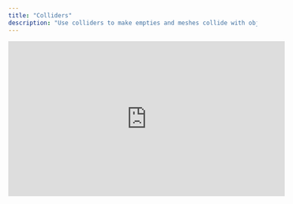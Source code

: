 ```yaml
---
title: "Colliders"
description: "Use colliders to make empties and meshes collide with objects or detect when other colliders intersect with them. "
---
```


<iframe width="560" height="315" src="https://www.youtube.com/embed/0ROTFxaJem4?si=aYr45TMTVdNJhfeP" title="YouTube video player" frameborder="0" allow="accelerometer; autoplay; clipboard-write; encrypted-media; gyroscope; picture-in-picture; web-share" referrerpolicy="strict-origin-when-cross-origin" allowfullscreen />

## Using colliders

<AccordionGroup>
  <Accordion title="Turning on colliders" defaultOpen={false}>
    1. Select any object, empty, or light in the Editor scene&#x20;

    2. Go to the Properties Panel&#x20;

    3. Find the "Colliders" section

    4. Press the **+** button to add a collider to the scene ![](/images/find-collider.png)
  </Accordion>

  <Accordion title="Viewing colliders in a scene" defaultOpen={false}>
    When colliders are turned, on a rainbow box outline will represent them in the scene. You can have multiple colliders in a scene or on a single object.

    ![](/images/collider-in-scene.png)
  </Accordion>
</AccordionGroup>

## Collider types

In Bezi their are two types of colliders; trigger colliders and solid colliders. By default, colliders  default to the trigger collider. Click the **dotted circle** icon to switch collider types.&#x20;

<AccordionGroup>
  <Accordion title="Trigger colliders" defaultOpen={false}>
    Trigger colliders detect when another collider, trigger or solid, enters its space. These colliders can trigger actions in a scene.

    ![](/images/trigger-collider.png)
  </Accordion>

  <Accordion title="Solid colliders" defaultOpen={false}>
    Solid colliders enable objects to collide with other solid colliders. Solid colliders have mass, friction, and bounce. When physics are enabled you can change these parameters to change the effect of the collider.

    ![](/images/solid-collider.png)
  </Accordion>
</AccordionGroup>

## Collider shapes

There are three collider shapes: box, sphere, and capsule. Changing these will effect the how colliders interact with the world.

## Collider parameters

Colliders have editable parameters, such as: size, position, and rotation to scale. By default, all colliders are auto-fit to their parent object's transform properties. Checking or unchecking the **Auto size** box will transform the objects size.

Below the **Auto size** box is padding. When Auto-side is checked, padding can be used to give consistent spacing as needed.

![](/images/collider-parameters.png)